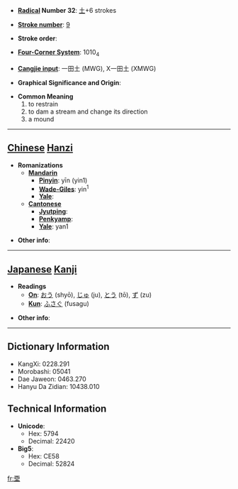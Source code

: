 * '''[[Wiktionary:Chinese radical index| Radical]] Number 32''': [[Wiktionary:Chinese radical index 土|土]]+6 strokes

* '''[[Wiktionary:Chinese total strokes index|Stroke number]]''': [[Wiktionary:Chinese total strokes index 9|9]]

* '''Stroke order''': 

* '''[[Wiktionary:Chinese four corner index|Four-Corner System]]''': 1010<sub>4</sub>

* '''[[Wiktionary:Chinese Cangjie index|Cangjie input]]''': 一田土 (MWG), X一田土 (XMWG)

* '''Graphical Significance and Origin''': 

* '''Common Meaning'''
*#to restrain
*# to dam a stream and change its direction
*# a mound


----

== [[Chinese]] [[Hanzi]] ==

* '''Romanizations'''
** '''[[Mandarin]]'''
*** '''[[Pinyin]]''': yīn (yin1)
*** '''[[Wade-Giles]]''': yin<sup>1</sup>
*** '''[[Yale]]''': 
** '''[[Cantonese]]'''
*** '''[[Jyutping]]''':
*** '''[[Penkyamp]]''': 
*** '''[[Yale]]''': yan1

* '''Other info''': 

----

== [[Japanese]] [[Kanji]] ==

* '''Readings'''
** '''[[On]]''': [[おう]] (shyō), [[じゅ]] (ju), [[とう]] (tō), [[ず]] (zu)
** '''[[Kun]]''': [[ふさぐ]] (fusagu)

* '''Other info''':  

----

== Dictionary Information ==

* KangXi: 0228.291
* Morobashi: 05041
* Dae Jaweon: 0463.270
* Hanyu Da Zidian: 10438.010

== Technical Information ==

* '''Unicode''':
** Hex: 5794
** Decimal: 22420
* '''Big5''':
** Hex: CE58
** Decimal: 52824

[[fr:垔]]